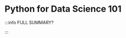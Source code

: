 # Python for Data Science 101


<DocCardList />

:::info FULL SUMMARY?

<QuestButton
  text="Go To Campaign Page"
  link="https://app.stackup.dev/campaign_page/python-for-data-science-101"
/>

:::
